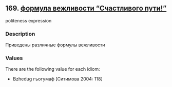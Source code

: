 ## 169. <a href =  'https://agricolamz.github.io/The_Circassian_Isoglosses_Database/169.html' target='_blank'>формула вежливости "Счастливого пути!"</a>
politeness expression

### Description

Приведены различные формулы вежливости

### Values
There are the following value for each idiom:

* Bzhedug  гъогумаф [Ситимова 2004: 118] 

